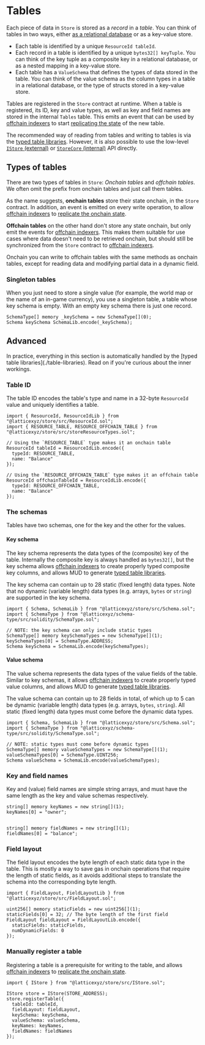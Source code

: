 
# Tables

Each piece of data in `Store` is stored as a _record_ in a _table_.
You can think of tables in two ways, either [as a relational database](./how-mud-models-data) or as a key-value store.

- Each table is identified by a unique `ResourceId tableId`.
- Each record in a table is identified by a unique `bytes32[] keyTuple`.
  You can think of the key tuple as a composite key in a relational database, or as a nested mapping in a key-value store.
- Each table has a `ValueSchema` that defines the types of data stored in the table.
  You can think of the value schema as the column types in a table in a relational database, or the type of structs stored in a key-value store.

Tables are registered in the `Store` contract at runtime.
When a table is registered, its ID, key and value types, as well as key and field names are stored in the internal `Tables` table.
This emits an event that can be used by [offchain indexers](../services/indexer) to start [replicating the state](/guides/replicating-onchain-state) of the new table.

The recommended way of reading from tables and writing to tables is via the [typed table libraries](./table-libraries).
However, it is also possible to use the low-level [`IStore` (external)](./reference/store) or [`StoreCore` (internal)](./reference/store-core) API directly.

## Types of tables

There are two types of tables in `Store`: _Onchain tables_ and _offchain tables_.
We often omit the prefix from onchain tables and just call them tables.

As the name suggests, **onchain tables** store their state onchain, in the `Store` contract.
In addition, an event is emitted on every write operation, to allow [offchain indexers](../services/indexer) to [replicate the onchain state](/guides/replicating-onchain-state).

**Offchain tables** on the other hand don't store any state onchain, but only emit the events for [offchain indexers](../services/indexer).
This makes them suitable for use cases where data doesn't need to be retrieved onchain, but should still be synchronized from the `Store` contract to [offchain indexers](../services/indexer).

Onchain you can write to offchain tables with the same methods as onchain tables, except for reading data and modifying partial data in a dynamic field.

### Singleton tables

When you just need to store a single value (for example, the world map or the name of an in-game currency), you use a singleton table, a table whose key schema is empty.
With an empty key schema there is just one record.

```solidity copy
SchemaType[] memory _keySchema = new SchemaType[](0);
Schema keySchema SchemaLib.encode(_keySchema);
```

## Advanced

<Callout type="info" emoji="ⓘ">
  In practice, everything in this section is automatically handled by the [typed table libraries](./table-libraries).
  Read on if you're curious about the inner workings.
</Callout>

### Table ID

The table ID encodes the table's type and name in a 32-byte `ResourceId` value and uniquely identifies a table.

```solidity copy
import { ResourceId, ResourceIdLib } from "@latticexyz/store/src/ResourceId.sol";
import { RESOURCE_TABLE, RESOURCE_OFFCHAIN_TABLE } from "@latticexyz/store/src/storeResourceTypes.sol";

// Using the `RESOURCE_TABLE` type makes it an onchain table
ResourceId tableId = ResourceIdLib.encode({
  typeId: RESOURCE_TABLE,
  name: "Balance"
});

// Using the `RESOURCE_OFFCHAIN_TABLE` type makes it an offchain table
ResourceId offchainTableId = ResourceIdLib.encode({
  typeId: RESOURCE_OFFCHAIN_TABLE,
  name: "Balance"
});
```

### The schemas

Tables have two schemas, one for the key and the other for the values.

#### Key schema

The key schema represents the data types of the (composite) key of the table.
Internally the composite key is always handled as `bytes32[]`, but the key schema allows [offchain indexers](../services/indexer) to create properly typed composite key columns, and allows MUD to generate [typed table libraries](./table-libraries).

The key schema can contain up to 28 static (fixed length) data types.
Note that no dynamic (variable length) data types (e.g. arrays, `bytes` or `string`) are supported in the key schema.

```solidity copy
import { Schema, SchemaLib } from "@latticexyz/store/src/Schema.sol";
import { SchemaType } from "@latticexyz/schema-type/src/solidity/SchemaType.sol";

// NOTE: the key schema can only include static types
SchemaType[] memory keySchemaTypes = new SchemaType[](1);
keySchemaTypes[0] = SchemaType.ADDRESS;
Schema keySchema = SchemaLib.encode(keySchemaTypes);
```

#### Value schema

The value schema represents the data types of the value fields of the table.
Similar to key schemas, it allows [offchain indexers](../services/indexer) to create properly typed value columns, and allows MUD to generate [typed table libraries](./table-libraries).

The value schema can contain up to 28 fields in total, of which up to 5 can be dynamic (variable length) data types (e.g. arrays, `bytes`, `string`).
All static (fixed length) data types must come before the dynamic data types.

```solidity copy
import { Schema, SchemaLib } from "@latticexyz/store/src/Schema.sol";
import { SchemaType } from "@latticexyz/schema-type/src/solidity/SchemaType.sol";

// NOTE: static types must come before dynamic types
SchemaType[] memory valueSchemaTypes = new SchemaType[](1);
valueSchemaTypes[0] = SchemaType.UINT256;
Schema valueSchema = SchemaLib.encode(valueSchemaTypes);
```

### Key and field names

Key and (value) field names are simple string arrays, and must have the same length as the key and value schemas respectively.

```solidity copy
string[] memory keyNames = new string[](1);
keyNames[0] = "owner";


string[] memory fieldNames = new string[](1);
fieldNames[0] = "balance";
```

### Field layout

The field layout encodes the byte length of each static data type in the table.
This is mostly a way to save gas in onchain operations that require the length of static fields, as it avoids additional steps to translate the schema into the corresponding byte length.

```solidity copy
import { FieldLayout, FieldLayoutLib } from "@latticexyz/store/src/FieldLayout.sol";

uint256[] memory staticFields = new uint256[](1);
staticFields[0] = 32; // The byte length of the first field
FieldLayout fieldLayout = FieldLayoutLib.encode({
  staticFields: staticFields,
  numDynamicFields: 0
});
```

### Manually register a table

Registering a table is a prerequisite for writing to the table, and allows [offchain indexers](../services/indexer) to [replicate the onchain state](/guides/replicating-onchain-state).

```solidity
import { IStore } from "@latticexyz/store/src/IStore.sol";

IStore store = IStore(STORE_ADDRESS);
store.registerTable({
  tableId: tableId,
  fieldLayout: fieldLayout,
  keySchema: keySchema,
  valueSchema: valueSchema,
  keyNames: keyNames,
  fieldNames: fieldNames
});
```
